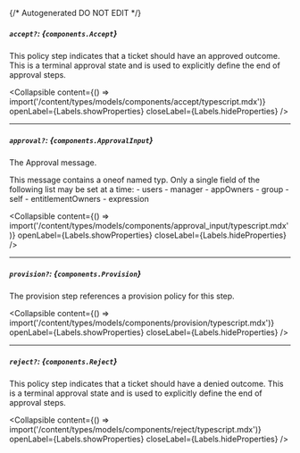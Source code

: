 {/* Autogenerated DO NOT EDIT  */}

##### `accept?`: *{`components.Accept`}*
This policy step indicates that a ticket should have an approved outcome. This is a terminal approval state and is used to explicitly define the end of approval steps.

<Collapsible content={() => import('/content/types/models/components/accept/typescript.mdx')} openLabel={Labels.showProperties} closeLabel={Labels.hideProperties} />


---
##### `approval?`: *{`components.ApprovalInput`}*
The Approval message.

This message contains a oneof named typ. Only a single field of the following list may be set at a time:
  \- users
  \- manager
  \- appOwners
  \- group
  \- self
  \- entitlementOwners
  \- expression


<Collapsible content={() => import('/content/types/models/components/approval_input/typescript.mdx')} openLabel={Labels.showProperties} closeLabel={Labels.hideProperties} />


---
##### `provision?`: *{`components.Provision`}*
The provision step references a provision policy for this step.

<Collapsible content={() => import('/content/types/models/components/provision/typescript.mdx')} openLabel={Labels.showProperties} closeLabel={Labels.hideProperties} />


---
##### `reject?`: *{`components.Reject`}*
This policy step indicates that a ticket should have a denied outcome. This is a terminal approval state and is used to explicitly define the end of approval steps.

<Collapsible content={() => import('/content/types/models/components/reject/typescript.mdx')} openLabel={Labels.showProperties} closeLabel={Labels.hideProperties} />



